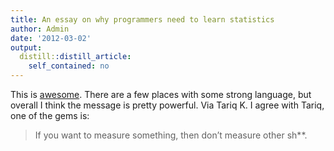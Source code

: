 ```yaml
---
title: An essay on why programmers need to learn statistics
author: Admin
date: '2012-03-02'
output:
  distill::distill_article:
    self_contained: no
---
```


This is <a href="http://zedshaw.com/essays/programmer_stats.html" target="_blank">awesome</a>. There are a few places with some strong language, but overall I think the message is pretty powerful. Via Tariq K. I agree with Tariq, one of the gems is:

> <span>If you want to measure something, then don&#8217;t measure other sh**. </span>
